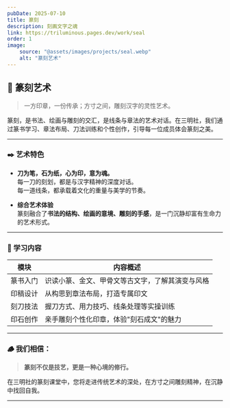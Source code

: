 ```yaml
---
pubDate: 2025-07-10
title: 篆刻
description: 刻画文字之魂
link: https://triluminous.pages.dev/work/seal
order: 1
image:
    source: "@assets/images/projects/seal.webp"
    alt: "篆刻艺术"
---
```


## 🧧 篆刻艺术

> 一方印章，一份传承；方寸之间，雕刻汉字的灵性艺术。

篆刻，是书法、绘画与雕刻的交汇，是线条与章法的艺术对话。在三明社，我们通过篆书学习、章法布局、刀法训练和个性创作，引导每一位成员体会篆刻之美。

---

### ✒️ 艺术特色

- **刀为笔，石为纸，心为印，意为魂。**  
  每一刀的刻划，都是与汉字精神的深度对话。  
  每一道线条，都承载着文化的重量与美学的节奏。

- **综合艺术体验**  
  篆刻融合了**书法的结构、绘画的意境、雕刻的手感**，是一门沉静却富有生命力的艺术形式。

---

### 🧱 学习内容

| 模块 | 内容概述 |
|------|----------|
| 篆书入门 | 识读小篆、金文、甲骨文等古文字，了解其演变与风格 |
| 印稿设计 | 从构思到章法布局，打造专属印文 |
| 刻刀技法 | 握刀方式、用力技巧、线条处理等实操训练 |
| 印石创作 | 亲手雕刻个性化印章，体验"刻石成文"的魅力 |

---

### 🪵 我们相信：

> **篆刻不仅是技艺，更是一种心境的修行。**

在三明社的篆刻课堂中，您将走进传统艺术的深处，在方寸之间雕刻精神，在沉静中找回自我。

---

